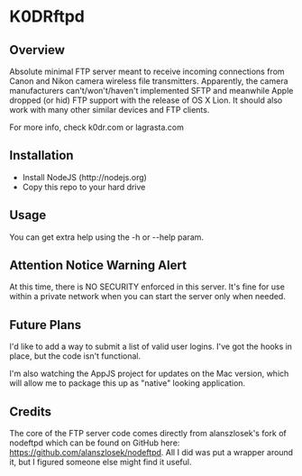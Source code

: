 = K0DRftpd =

== Overview ==
Absolute minimal FTP server meant to receive incoming connections from Canon and Nikon camera wireless file transmitters.
Apparently, the camera manufacturers can't/won't/haven't implemented SFTP and meanwhile Apple dropped (or hid) FTP support with the release of OS X Lion.
It should also work with many other similar devices and FTP clients.

For more info, check k0dr.com or lagrasta.com

== Installation ==

* Install NodeJS (http://nodejs.org)
* Copy this repo to your hard drive

== Usage ==

{{{node k0drftpd.js}}}

You can get extra help using the -h or --help param.

== Attention Notice Warning Alert ==
At this time, there is NO SECURITY enforced in this server.
It's fine for use within a private network when you can start the server only when needed.

== Future Plans ==
I'd like to add a way to submit a list of valid user logins. I've got the hooks in place, but the code isn't functional.

I'm also watching the AppJS project for updates on the Mac version, which will allow me to package this up as "native" looking application.

== Credits ==
The core of the FTP server code comes directly from alanszlosek's fork of nodeftpd which can be found on GitHub here: https://github.com/alanszlosek/nodeftpd. All I did was put a wrapper around it, but I figured someone else might find it useful.
